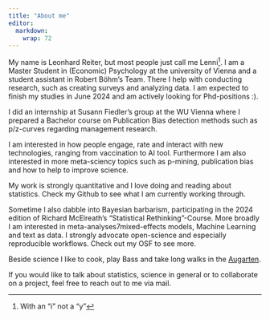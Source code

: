 ```yaml
---
title: "About me"
editor: 
  markdown: 
    wrap: 72
---
```


My name is Leonhard Reiter, but most people just call me Lenni[^1]. I am
a Master Student in (Economic) Psychology at the university of Vienna
and a student assistant in Robert Böhm's Team. There I help with
conducting research, such as creating surveys and analyzing data. I am
expected to finish my studies in June 2024 and am actively looking for
Phd-positions :).

[^1]: With an "i" not a "y"

I did an internship at Susann Fiedler's group at the WU Vienna where I
prepared a Bachelor course on Publication Bias detection methods such as
p/z-curves regarding management research.

I am interested in how people engage, rate and interact with new
technologies, ranging from vaccination to AI tool. Furthermore I am also
interested in more meta-sciency topics such as p-mining, publication
bias and how to help to improve science.

My work is strongly quantitative and I love doing and reading about
statistics. Check my Github to see what I am currently working through.

Sometime I also dabble into Bayesian barbarism, participating in the
2024 edition of Richard McElreath's "Statistical Rethinking"-Course.
More broadly I am interested in meta-analyses7mixed-effects models,
Machine Learning and text as data. I strongly advocate open-science and
especially reproducible workflows. Check out my OSF to see more.

Beside science I like to cook, play Bass and take long walks in the
[Augarten](https://de.wikivoyage.org/wiki/Wien/Leopoldstadt/Augarten#/media/Datei:Augarten_Flakturm.jpg).

If you would like to talk about statistics, science in general or to
collaborate on a project, feel free to reach out to me via mail.
